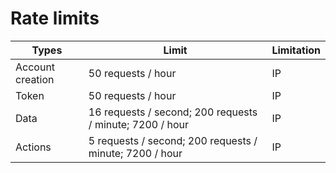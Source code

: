 # Rate limits 
 
| Types            | Limit                              | Limitation |
| ---------------- | ---------------------------------- | ---------- |
| Account creation | 50 requests / hour                  | IP         |
| Token            | 50 requests / hour                  | IP         |
| Data             | 16 requests / second; 200 requests / minute; 7200 / hour | IP         |
| Actions          | 5 requests / second; 200 requests / minute;  7200 / hour  | IP         |
